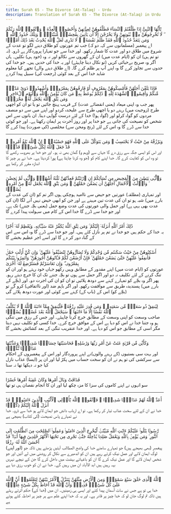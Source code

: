 ```yaml
---
title: Surah 65 - The Divorce (At-Talaq) - Urdu
description: Translation of Surah 65 - The Divorce (At-Talaq) in Urdu
---
```





<Aside type="quran" title="1">
يَٰٓأَيُّهَا ٱلنَّبِىُّ إِذَا طَلَّقْتُمُ ٱلنِّسَآءَ فَطَلِّقُوهُنَّ لِعِدَّتِهِنَّ وَأَحْصُوا۟ ٱلْعِدَّةَ ۖ وَٱتَّقُوا۟ ٱللَّهَ رَبَّكُمْ ۖ لَا تُخْرِجُوهُنَّ مِنۢ بُيُوتِهِنَّ وَلَا يَخْرُجْنَ إِلَّآ أَن يَأْتِينَ بِفَٰحِشَةٍۢ مُّبَيِّنَةٍۢ ۚ وَتِلْكَ حُدُودُ ٱللَّهِ ۚ وَمَن يَتَعَدَّ حُدُودَ ٱللَّهِ فَقَدْ ظَلَمَ نَفْسَهُۥ ۚ لَا تَدْرِى لَعَلَّ ٱللَّهَ يُحْدِثُ بَعْدَ ذَٰلِكَ أَمْرًۭا
</Aside>

<Aside type="reference" title="1">
اے پیغمبر (مسلمانوں سے کہہ دو کہ) جب تم عورتوں کو طلاق دینے لگو تو عدت کے شروع میں طلاق دو اور عدت کا شمار رکھو۔ اور خدا سے جو تمہارا پروردگار ہے ڈرو۔ (نہ تو تم ہی) ان کو (ایام عدت میں) ان کے گھروں سے نکالو اور نہ وہ (خود ہی) نکلیں۔ ہاں اگر وہ صریح بےحیائی کریں (تو نکال دینا چاہیئے) اور یہ خدا کی حدیں ہیں۔ جو خدا کی حدوں سے تجاوز کرے گا وہ اپنے آپ پر ظلم کرے گا۔ (اے طلاق دینے والے) تجھے کیا معلوم شاید خدا اس کے بعد کوئی (رجعت کی) سبیل پیدا کردے
</Aside>

---

<Aside type="quran" title="2">
فَإِذَا بَلَغْنَ أَجَلَهُنَّ فَأَمْسِكُوهُنَّ بِمَعْرُوفٍ أَوْ فَارِقُوهُنَّ بِمَعْرُوفٍۢ وَأَشْهِدُوا۟ ذَوَىْ عَدْلٍۢ مِّنكُمْ وَأَقِيمُوا۟ ٱلشَّهَٰدَةَ لِلَّهِ ۚ ذَٰلِكُمْ يُوعَظُ بِهِۦ مَن كَانَ يُؤْمِنُ بِٱللَّهِ وَٱلْيَوْمِ ٱلْءَاخِرِ ۚ وَمَن يَتَّقِ ٱللَّهَ يَجْعَل لَّهُۥ مَخْرَجًۭا
</Aside>

<Aside type="reference" title="2">
پھر جب وہ اپنی میعاد (یعنی انقضائے عدت) کے قریب پہنچ جائیں تو یا تو ان کو اچھی طرح (زوجیت میں) رہنے دو یا اچھی طرح سے علیحدہ کردو اور اپنے میں سے دو منصف مردوں کو گواہ کرلو اور (گواہ ہو!) خدا کے لئے درست گواہی دینا۔ ان باتوں سے اس شخص کو نصیحت کی جاتی ہے جو خدا پر اور روز آخرت پر ایمان رکھتا ہے۔ اور جو کوئی خدا سے ڈرے گا وہ اس کے لئے (رنج ومحن سے) مخلصی (کی صورت) پیدا کرے گا
</Aside>

---

<Aside type="quran" title="3">
وَيَرْزُقْهُ مِنْ حَيْثُ لَا يَحْتَسِبُ ۚ وَمَن يَتَوَكَّلْ عَلَى ٱللَّهِ فَهُوَ حَسْبُهُۥٓ ۚ إِنَّ ٱللَّهَ بَٰلِغُ أَمْرِهِۦ ۚ قَدْ جَعَلَ ٱللَّهُ لِكُلِّ شَىْءٍۢ قَدْرًۭا
</Aside>

<Aside type="reference" title="3">
اور اس کو ایسی جگہ سے رزق دے گا جہاں سے (وہم و) گمان بھی نہ ہو۔ اور جو خدا پر بھروسہ رکھے گا تو وہ اس کو کفایت کرے گا۔ خدا اپنے کام کو (جو وہ کرنا چاہتا ہے) پورا کردیتا ہے۔ خدا نے ہر چیز کا اندازہ مقرر کر رکھا ہے
</Aside>

---

<Aside type="quran" title="4">
وَٱلَّٰٓـِٔى يَئِسْنَ مِنَ ٱلْمَحِيضِ مِن نِّسَآئِكُمْ إِنِ ٱرْتَبْتُمْ فَعِدَّتُهُنَّ ثَلَٰثَةُ أَشْهُرٍۢ وَٱلَّٰٓـِٔى لَمْ يَحِضْنَ ۚ وَأُو۟لَٰتُ ٱلْأَحْمَالِ أَجَلُهُنَّ أَن يَضَعْنَ حَمْلَهُنَّ ۚ وَمَن يَتَّقِ ٱللَّهَ يَجْعَل لَّهُۥ مِنْ أَمْرِهِۦ يُسْرًۭا
</Aside>

<Aside type="reference" title="4">
اور تمہاری (مطلقہ) عورتیں جو حیض سے ناامید ہوچکی ہوں اگر تم کو (ان کی عدت کے بارے میں) شبہ ہو تو ان کی عدت تین مہینے ہے اور جن کو ابھی حیض نہیں آنے لگا (ان کی عدت بھی یہی ہے) اور حمل والی عورتوں کی عدت وضع حمل (یعنی بچّہ جننے) تک ہے۔ اور جو خدا سے ڈرے گا خدا اس کے کام میں سہولت پیدا کردے گا
</Aside>

---

<Aside type="quran" title="5">
ذَٰلِكَ أَمْرُ ٱللَّهِ أَنزَلَهُۥٓ إِلَيْكُمْ ۚ وَمَن يَتَّقِ ٱللَّهَ يُكَفِّرْ عَنْهُ سَيِّـَٔاتِهِۦ وَيُعْظِمْ لَهُۥٓ أَجْرًا
</Aside>

<Aside type="reference" title="5">
یہ خدا کے حکم ہیں جو خدا نے تم پر نازل کئے ہیں۔ اور جو خدا سے ڈرے گا وہ اس سے اس کے گناہ دور کر دے گا اور اسے اجر عظیم بخشے گا
</Aside>

---

<Aside type="quran" title="6">
أَسْكِنُوهُنَّ مِنْ حَيْثُ سَكَنتُم مِّن وُجْدِكُمْ وَلَا تُضَآرُّوهُنَّ لِتُضَيِّقُوا۟ عَلَيْهِنَّ ۚ وَإِن كُنَّ أُو۟لَٰتِ حَمْلٍۢ فَأَنفِقُوا۟ عَلَيْهِنَّ حَتَّىٰ يَضَعْنَ حَمْلَهُنَّ ۚ فَإِنْ أَرْضَعْنَ لَكُمْ فَـَٔاتُوهُنَّ أُجُورَهُنَّ ۖ وَأْتَمِرُوا۟ بَيْنَكُم بِمَعْرُوفٍۢ ۖ وَإِن تَعَاسَرْتُمْ فَسَتُرْضِعُ لَهُۥٓ أُخْرَىٰ
</Aside>

<Aside type="reference" title="6">
عورتوں کو (ایام عدت میں) اپنے مقدور کے مطابق وہیں رکھو جہاں خود رہتے ہو اور ان کو تنگ کرنے کے لئے تکلیف نہ دو اور اگر حمل سے ہوں تو بچّہ جننے تک ان کا خرچ دیتے رہو۔ پھر اگر وہ بچّے کو تمہارے کہنے سے دودھ پلائیں تو ان کو ان کی اجرت دو۔ اور (بچّے کے بارے میں) پسندیدہ طریق سے مواقفت رکھو۔ اور اگر باہم ضد (اور نااتفاقی) کرو گے تو (بچّے کو) اس کے (باپ کے) کہنے سے کوئی اور عورت دودھ پلائے گی
</Aside>

---

<Aside type="quran" title="7">
لِيُنفِقْ ذُو سَعَةٍۢ مِّن سَعَتِهِۦ ۖ وَمَن قُدِرَ عَلَيْهِ رِزْقُهُۥ فَلْيُنفِقْ مِمَّآ ءَاتَىٰهُ ٱللَّهُ ۚ لَا يُكَلِّفُ ٱللَّهُ نَفْسًا إِلَّا مَآ ءَاتَىٰهَا ۚ سَيَجْعَلُ ٱللَّهُ بَعْدَ عُسْرٍۢ يُسْرًۭا
</Aside>

<Aside type="reference" title="7">
صاحب وسعت کو اپنی وسعت کے مطابق خرچ کرنا چاہیئے۔ اور جس کے رزق میں تنگی ہو وہ جتنا خدا نے اس کو دیا ہے اس کے موافق خرچ کرے۔ خدا کسی کو تکلیف نہیں دیتا مگر اسی کے مطابق جو اس کو دیا ہے۔ اور خدا عنقریب تنگی کے بعد کشائش بخشے گا
</Aside>

---

<Aside type="quran" title="8">
وَكَأَيِّن مِّن قَرْيَةٍ عَتَتْ عَنْ أَمْرِ رَبِّهَا وَرُسُلِهِۦ فَحَاسَبْنَٰهَا حِسَابًۭا شَدِيدًۭا وَعَذَّبْنَٰهَا عَذَابًۭا نُّكْرًۭا
</Aside>

<Aside type="reference" title="8">
اور بہت سی بستیوں (کے رہنے والوں)نے اپنے پروردگار اور اس کے پیغمبروں کے احکام سے سرکشی کی تو ہم نے ان کو سخت حساب میں پکڑ لیا اور ان پر (ایسا) عذاب نازل کیا جو نہ دیکھا تھا نہ سنا
</Aside>

---

<Aside type="quran" title="9">
فَذَاقَتْ وَبَالَ أَمْرِهَا وَكَانَ عَٰقِبَةُ أَمْرِهَا خُسْرًا
</Aside>

<Aside type="reference" title="9">
سو انہوں نے اپنے کاموں کی سزا کا مزہ چکھ لیا اور ان کا انجام نقصان ہی تو تھا
</Aside>

---

<Aside type="quran" title="10">
أَعَدَّ ٱللَّهُ لَهُمْ عَذَابًۭا شَدِيدًۭا ۖ فَٱتَّقُوا۟ ٱللَّهَ يَٰٓأُو۟لِى ٱلْأَلْبَٰبِ ٱلَّذِينَ ءَامَنُوا۟ ۚ قَدْ أَنزَلَ ٱللَّهُ إِلَيْكُمْ ذِكْرًۭا
</Aside>

<Aside type="reference" title="10">
خدا نے ان کے لئے سخت عذاب تیار کر رکھا ہے۔ تو اے ارباب دانش جو ایمان لائے ہو خدا سے ڈرو۔ خدا نے تمہارے پاس نصیحت (کی کتاب) بھیجی ہے
</Aside>

---

<Aside type="quran" title="11">
رَّسُولًۭا يَتْلُوا۟ عَلَيْكُمْ ءَايَٰتِ ٱللَّهِ مُبَيِّنَٰتٍۢ لِّيُخْرِجَ ٱلَّذِينَ ءَامَنُوا۟ وَعَمِلُوا۟ ٱلصَّٰلِحَٰتِ مِنَ ٱلظُّلُمَٰتِ إِلَى ٱلنُّورِ ۚ وَمَن يُؤْمِنۢ بِٱللَّهِ وَيَعْمَلْ صَٰلِحًۭا يُدْخِلْهُ جَنَّٰتٍۢ تَجْرِى مِن تَحْتِهَا ٱلْأَنْهَٰرُ خَٰلِدِينَ فِيهَآ أَبَدًۭا ۖ قَدْ أَحْسَنَ ٱللَّهُ لَهُۥ رِزْقًا
</Aside>

<Aside type="reference" title="11">
(اور اپنے) پیغمبر (بھی بھیجے ہیں) جو تمہارے سامنے خدا کی واضح المطالب آیتیں پڑھتے ہیں تاکہ جو لوگ ایمان لائے اور عمل نیک کرتے رہے ہیں ان کو اندھیرے سے نکال کر روشنی میں لے آئیں اور جو شخص ایمان لائے گا اور عمل نیک کرے گا ان کو باغہائے بہشت میں داخل کرے گا جن کے نیچے نہریں بہہ رہیں ہیں ابد الاآباد ان میں رہیں گے۔ خدا نے ان کو خوب رزق دیا ہے
</Aside>

---

<Aside type="quran" title="12">
ٱللَّهُ ٱلَّذِى خَلَقَ سَبْعَ سَمَٰوَٰتٍۢ وَمِنَ ٱلْأَرْضِ مِثْلَهُنَّ يَتَنَزَّلُ ٱلْأَمْرُ بَيْنَهُنَّ لِتَعْلَمُوٓا۟ أَنَّ ٱللَّهَ عَلَىٰ كُلِّ شَىْءٍۢ قَدِيرٌۭ وَأَنَّ ٱللَّهَ قَدْ أَحَاطَ بِكُلِّ شَىْءٍ عِلْمًۢا
</Aside>

<Aside type="reference" title="12">
خدا ہی تو ہے جس نے سات آسمان پیدا کئے اور ایسی ہی زمینیں۔ ان میں (خدا کے) حکم اُترتے رہتے ہیں تاکہ تم لوگ جان لو کہ خدا چیز پر قادر ہے۔ اور یہ کہ خدا اپنے علم سے ہر چیز پر احاطہ کئے ہوئے ہے
</Aside>

---
